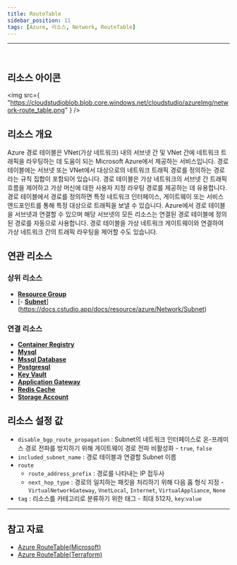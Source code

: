 ```yaml
---
title: RouteTable
sidebar_position: 11
tags: [Azure, 리소스, Network, RouteTable]
---
```


<hr />
<br />

## 리소스 아이콘

<img
    src={
        "https://cloudstudioblob.blob.core.windows.net/cloudstudio/azureImg/network-route_table.png"
    }
/>

## 리소스 개요

Azure 경로 테이블은 VNet(가상 네트워크) 내의 서브넷 간 및 VNet 간에 네트워크 트래픽을 라우팅하는 데 도움이 되는 Microsoft Azure에서 제공하는 서비스입니다.
경로 테이블에는 서브넷 또는 VNet에서 대상으로의 네트워크 트래픽 경로를 정의하는 경로라는 규칙 집합이 포함되어 있습니다.
경로 테이블은 가상 네트워크의 서브넷 간 트래픽 흐름을 제어하고 가상 머신에 대한 사용자 지정 라우팅 경로를 제공하는 데 유용합니다.
경로 테이블에서 경로를 정의하면 특정 네트워크 인터페이스, 게이트웨이 또는 서비스 엔드포인트를 통해 특정 대상으로 트래픽을 보낼 수 있습니다.
Azure에서 경로 테이블을 서브넷과 연결할 수 있으며 해당 서브넷의 모든 리소스는 연결된 경로 테이블에 정의된 경로를 자동으로 사용합니다.
경로 테이블을 가상 네트워크 게이트웨이와 연결하여 가상 네트워크 간의 트래픽 라우팅을 제어할 수도 있습니다.

## 연관 리소스

### 상위 리소스

-   [**Resource Group**](https://docs.cstudio.app/docs/resource/azure/Base/ResourceGroup)
-   [- [**Subnet**](https://docs.cstudio.app/docs/resource/azure/Network/Subnet)](https://docs.cstudio.app/docs/resource/azure/Network/Subnet)

### 연결 리소스

-   [**Container Registry**](https://docs.cstudio.app/docs/resource/azure/Container/ContainerRegistry)
-   [**Mysql**](https://docs.cstudio.app/docs/resource/azure/Database/Mysql)
-   [**Mssql Database**](https://docs.cstudio.app/docs/resource/azure/Database/MssqlDatabase)
-   [**Postgresql**](https://docs.cstudio.app/docs/resource/azure/Database/Postgresql)
-   [**Key Vault**](https://docs.cstudio.app/docs/resource/azure/KeyVault)
-   [**Application Gateway**](https://docs.cstudio.app/docs/resource/azure/Network/ApplicationGateway)
-   [**Redis Cache**](https://docs.cstudio.app/docs/resource/azure/RedisCache/)
-   [**Storage Account**](https://docs.cstudio.app/docs/resource/azure/Storage/StorageAccount)

## 리소스 설정 값

-   `disable_bgp_route_propagation` : Subnet의 네트워크 인터페이스로 온-프레미스 경로 전파를 방지하기 위해 게이트웨이 경로 전파 비활성화 - `true`, `false`
-   `included_subnet_name` : 경로 테이블과 연결할 Subnet 이름
-   `route`
    -   `route_address_prefix` : 경로를 나타내는 IP 접두사
    -   `next_hop_type` : 경로의 일치하는 패킷을 처리하기 위해 다음 홉 형식 지정 - `VirtualNetworkGateway`, `VnetLocal`, `Internet`, `VirtualAppliance`, `None`
-   `tag` : 리소스를 카테고리로 분류하기 위한 태그 - 최대 512자, `key`:`value`

---

## 참고 자료

-   [Azure RouteTable(Microsoft)](https://learn.microsoft.com/ko-kr/azure/virtual-network/manage-route-table)
-   [Azure RouteTable(Terraform)](https://registry.terraform.io/providers/hashicorp/azurerm/latest/docs/resources/route_table)
